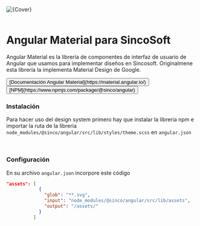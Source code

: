 
<style>
  {`
  .img-desing{
    width:60%;
    height:auto;
  }
  button{
    background-color:#fff;
    border:none;
    border-radius:4px;
    height:32px;
    text-align:right
  };
  button:hover{
    background-color:rgba(30, 98, 161, 0.1);
  };
  .css-ajfpqr{
    text-decoration: none !important;
  }
`}
</style>

<Meta title="Design System/Introducción" />

<div className="container">
  <img className="img-desing" src={Cover} alt={Cover} />
</div>

<br />

# Angular Material para SincoSoft

Angular Material es la librería de componentes de interfaz de usuario de Angular que usamos para implementar diseños en Sincosoft.
Originalmene esta librería la implementa Material Design de Google.

<button color="primary">
  [Documentación Angular Material](https://material.angular.io/)
</button>

<button color="primary">
  [NPM](https://www.npmjs.com/package/@sinco/angular)
</button>

<br />

### Instalación

Para hacer uso del design system primero hay que instalar la libreria npm e importar la ruta de la libreria
`node_modules/@sinco/angular/src/lib/styles/theme.scss` en `angular.json`

<br />

### Configuración

En su archivo `angular.json` incorpore este código

```json
"assets": [
            {
              "glob": "**.svg",
              "input": "node_modules/@sinco/angular/src/lib/assets",
              "output": "/assets/"
            }
          ]
```
